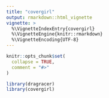 ```yaml
---
title: "covergirl"
output: rmarkdown::html_vignette
vignette: >
  %\VignetteIndexEntry{covergirl}
  %\VignetteEngine{knitr::rmarkdown}
  %\VignetteEncoding{UTF-8}
---
```


```r
knitr::opts_chunk$set(
  collapse = TRUE,
  comment = "#>"
)
```

```r
library(dragracer)
library(covergirl)
```

```r

```

